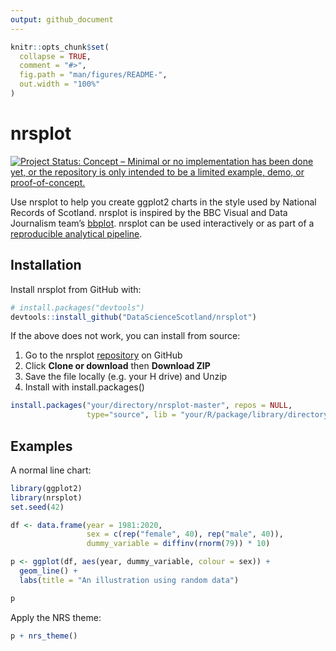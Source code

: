 ```yaml
---
output: github_document
---
```


<!-- README.md is generated from README.Rmd. Please edit that file -->

```r
knitr::opts_chunk$set(
  collapse = TRUE,
  comment = "#>",
  fig.path = "man/figures/README-",
  out.width = "100%"
)
```
# nrsplot

[![Project Status: Concept – Minimal or no implementation has been done yet, or the repository is only intended to be a limited example, demo, or proof-of-concept.](https://www.repostatus.org/badges/latest/concept.svg)](https://www.repostatus.org/#concept)

Use nrsplot to help you create ggplot2 charts in the style used by National Records of Scotland. nrsplot is inspired by the BBC Visual and Data Journalism team's [bbplot](https://medium.com/bbc-visual-and-data-journalism/how-the-bbc-visual-and-data-journalism-team-works-with-graphics-in-r-ed0b35693535). nrsplot can be used interactively or as part of a [reproducible analytical pipeline](https://ukgovdatascience.github.io/rap_companion/).

## Installation

Install nrsplot from GitHub with:

```r
# install.packages("devtools")
devtools::install_github("DataScienceScotland/nrsplot")
```

If the above does not work, you can install from source:

1. Go to the nrsplot [repository](https://github.com/DataScienceScotland/nrsplot) on GitHub
1. Click **Clone or download** then **Download ZIP**
1. Save the file locally (e.g. your H drive) and Unzip
1. Install with install.packages()

```r
install.packages("your/directory/nrsplot-master", repos = NULL,
                 type="source", lib = "your/R/package/library/directory")
```

## Examples

A normal line chart:
```r
library(ggplot2)
library(nrsplot)
set.seed(42)

df <- data.frame(year = 1981:2020,
                 sex = c(rep("female", 40), rep("male", 40)),
                 dummy_variable = diffinv(rnorm(79)) * 10)

p <- ggplot(df, aes(year, dummy_variable, colour = sex)) +
  geom_line() +
  labs(title = "An illustration using random data")

p
```

Apply the NRS theme:

```r
p + nrs_theme()
```
